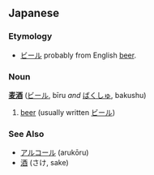 ==Japanese==
===Etymology===
*[[ビール]] probably from English [[beer]].
===Noun===
'''[[麦]][[酒]]''' ([[ビール]], bīru ''and'' [[ばくしゅ]], bakushu)

#[[beer]] (usually written [[ビール]])
===See Also===
*[[アルコール]] (arukōru)
*[[酒]] (さけ, sake)